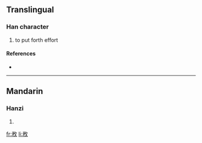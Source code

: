 ==Translingual==

===Han character===
{{Han char|rn=66|rad=攴|as=05|sn=9|four=|canj=弓竹人大 (NHOK)}}

# to put forth effort

====References====
* {{Han ref|kx=0469.240|dkj=13160|dj=0820.040|hdz=21455.120|uh=6544|ud=25924}}

----

==Mandarin==

===Hanzi===
{{cmn-hanzi|pin=[[wù]] ([[wu4]])|wg=wu<sup>4</sup>}}

# {{defn|Mandarin}}

[[fr:敄]]
[[li:敄]]
